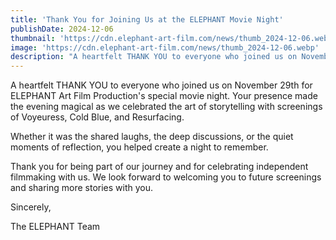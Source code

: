```yaml
---
title: 'Thank You for Joining Us at the ELEPHANT Movie Night'
publishDate: 2024-12-06
thumbnail: 'https://cdn.elephant-art-film.com/news/thumb_2024-12-06.webp'
image: 'https://cdn.elephant-art-film.com/news/thumb_2024-12-06.webp'
description: "A heartfelt THANK YOU to everyone who joined us on November 29th for ELEPHANT Art Film Production's special movie night."
---
```


A heartfelt THANK YOU to everyone who joined us on November 29th for ELEPHANT Art Film Production's special movie night. Your presence made the evening magical as we celebrated the art of storytelling with screenings of  Voyeuress, Cold Blue, and Resurfacing.

Whether it was the shared laughs, the deep discussions, or the quiet moments of reflection, you helped create a night to remember.  

Thank you for being part of our journey and for celebrating independent filmmaking with us. We look forward to welcoming you to future screenings and sharing more stories with you.

Sincerely,

The ELEPHANT Team
